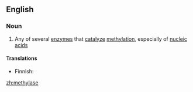 ==English==

===Noun===
{{wikipedia}}
{{en-noun}}

# {{lb|en|enzyme}} Any of several [[enzyme]]s that [[catalyze]] [[methylation]], especially of [[nucleic acid]]s

====Translations====
{{trans-top|enzyme that catalyze methylation}}
* Finnish: {{t|fi|metylaasi}}
{{trans-mid}}
{{trans-bottom}}

[[zh:methylase]]